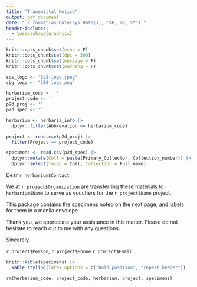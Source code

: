 ```yaml
---
title: "Transmittal Notice"
output: pdf_document
date: "`r format(as.Date(Sys.Date()), '%B, %d, %Y')`"
header-includes: 
  - \usepackage{graphicx}
---
```


```r
knitr::opts_chunk$set(echo = F)
knitr::opts_chunk$set(dpi = 300) 
knitr::opts_chunk$set(message = F)
knitr::opts_chunk$set(warning = F)
```

```r
sos_logo <- "SoS-logo.jpeg"
cbg_logo <- "CBG-logo.png"
```

\begin{figure}
  \raggedright
  \begin{minipage}{1.5cm}
  \includegraphics[width = 1.5cm]{sos_logo}
  \end{minipage}
\end{figure}

```r
herbarium_code <- ''
project_code <- ''
p2d_proj <- ''
p2d_spec <- ''
```

```r
herbarium <- herbaria_info |> 
  dplyr::filter(Abbrevation == herbarium_code)

project <- read.csv(p2d_proj) |> 
  filter(Project == project_code)

specimens <- read.csv(p2d_spec) |>
  dplyr::mutate(Coll = paste(Primary_Collector, Collection_number)) |>
  dplyr::select(Taxon = Coll, Collection = Full_name) 
```

Dear `r herbarium$Contact`

We at `r project$Organization` are transferring these materials to `r herbarium$Name` to serve as vouchers for the `r project$Name` project. 

This package contains the specimens noted on the next page, and labels for them in a manila envelope.

Thank you, we appreciate your assistance in this matter. Please do not hesitate to reach out to me with any questions. 

Sincerely,

`r project$Person`, 
`r project$Phone`
`r project$Email`

\begin{figure}
  \raggedleft
  \begin{minipage}{2.5cm}
  \includegraphics[width = 2.5cm]{cbg_logo}
  \end{minipage}
\end{figure}

\newpage

```r
knitr::kable(specimens) |>
  kable_styling(latex_options = c("hold_position", "repeat_header"))
```

```r
rm(herbarium_code, project_code, herbarium, project, specimens)
```

